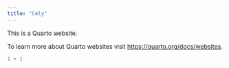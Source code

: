 ```yaml
---
title: "Cely"
---
```


This is a Quarto website.

To learn more about Quarto websites visit <https://quarto.org/docs/websites>.

```r
1 + 1
```

